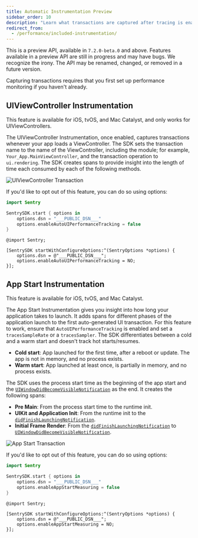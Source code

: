 ```yaml
---
title: Automatic Instrumentation Preview
sidebar_order: 10
description: "Learn what transactions are captured after tracing is enabled."
redirect_from:
  - /performance/included-instrumentation/
---
```


<Note>

This is a preview API, available in `7.2.0-beta.0` and above. Features available in a preview API are still in progress and may have bugs. We recognize the irony. The API may be renamed, changed, or removed in a future version.

Capturing transactions requires that you first <PlatformLink to="/performance/">set up performance monitoring</PlatformLink> if you haven't already.

</Note>

## UIViewController Instrumentation

This feature is available for iOS, tvOS, and Mac Catalyst, and only works for UIViewControllers.

The UIViewController Instrumentation, once enabled, captures transactions whenever your app loads a ViewController. The SDK sets the transaction name to the name of the ViewController, including the module; for example, `Your_App.MainViewController`, and the transaction operation to `ui.rendering`. The SDK creates spans to provide insight into the length of time each consumed by each of the following methods.

![UIViewController Transaction](ui-view-controller-transaction.png)

If you'd like to opt out of this feature, you can do so using options:

```swift {tabTitle:Swift}
import Sentry

SentrySDK.start { options in
    options.dsn = "___PUBLIC_DSN___"
    options.enableAutoUIPerformanceTracking = false
}
```

```objc {tabTitle:Objective-C}
@import Sentry;

[SentrySDK startWithConfigureOptions:^(SentryOptions *options) {
    options.dsn = @"___PUBLIC_DSN___";
    options.enableAutoUIPerformanceTracking = NO;
}];
```

## App Start Instrumentation

This feature is available for iOS, tvOS, and Mac Catalyst.

The App Start Instrumentation gives you insight into how long your application takes to launch. It adds spans for different phases of the application launch to the first auto-generated UI transaction.
For this feature to work, ensure that `AutoUIPerformanceTracking` is enabled and set a <PlatformLink to="/configuration/sampling/#setting-a-uniform-sample-rate">`tracesSampleRate`</PlatformLink> or a <PlatformLink to="/configuration/sampling/#setting-a-sampling-function">`tracesSampler`</PlatformLink>. The SDK differentiates between a cold and a warm start and doesn't track hot starts/resumes.
* __Cold start__: App launched for the first time, after a reboot or update. The app is not in memory, and no process exists.
* __Warm start__: App launched at least once, is partially in memory, and no process exists.

The SDK uses the process start time as the beginning of the app start and the [`UIWindowDidBecomeVisibleNotification`][UIWindow] as the end. It creates the following spans:
* __Pre Main__: From the process start time to the runtime init.
* __UIKit and Application Init__: From the runtime init to the [`didFinishLaunchingNotification`][didFinishLaunching].
* __Initial Frame Render__: From the [`didFinishLaunchingNotification`][didFinishLaunching] to [`UIWindowDidBecomeVisibleNotification`][UIWindow].

![App Start Transaction](app-start-transaction.png)

If you'd like to opt out of this feature, you can do so using options:

```swift {tabTitle:Swift}
import Sentry

SentrySDK.start { options in
    options.dsn = "___PUBLIC_DSN___"
    options.enableAppStartMeasuring = false
}
```

```objc {tabTitle:Objective-C}
@import Sentry;

[SentrySDK startWithConfigureOptions:^(SentryOptions *options) {
    options.dsn = @"___PUBLIC_DSN___";
    options.enableAppStartMeasuring = NO;
}];
```

[UIWindow]: https://developer.apple.com/documentation/uikit/uiwindowdidbecomevisiblenotification
[didFinishLaunching]: https://developer.apple.com/documentation/uikit/uiapplication/1622971-didfinishlaunchingnotification
